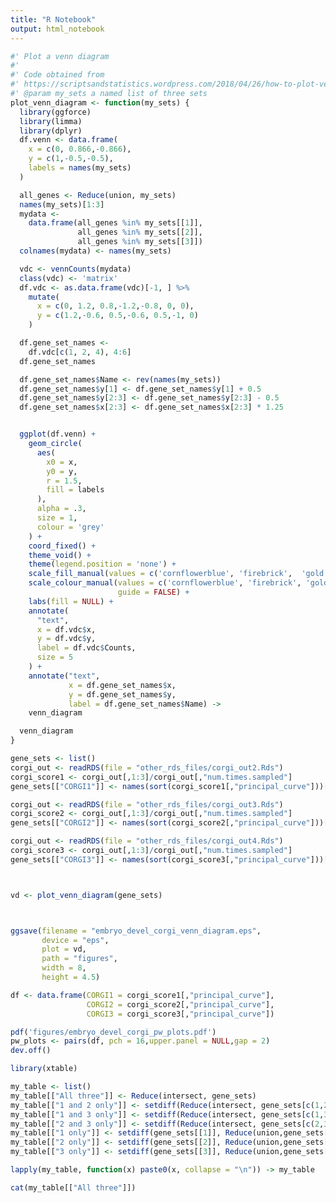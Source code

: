 ```yaml
---
title: "R Notebook"
output: html_notebook
---
```


```r
#' Plot a venn diagram
#'
#' Code obtained from
#' https://scriptsandstatistics.wordpress.com/2018/04/26/how-to-plot-venn-diagrams-using-r-ggplot2-and-ggforce/
#' @param my_sets a named list of three sets
plot_venn_diagram <- function(my_sets) {
  library(ggforce)
  library(limma)
  library(dplyr)
  df.venn <- data.frame(
    x = c(0, 0.866,-0.866),
    y = c(1,-0.5,-0.5),
    labels = names(my_sets)
  )

  all_genes <- Reduce(union, my_sets)
  names(my_sets)[1:3]
  mydata <-
    data.frame(all_genes %in% my_sets[[1]],
               all_genes %in% my_sets[[2]],
               all_genes %in% my_sets[[3]])
  colnames(mydata) <- names(my_sets)

  vdc <- vennCounts(mydata)
  class(vdc) <- 'matrix'
  df.vdc <- as.data.frame(vdc)[-1, ] %>%
    mutate(
      x = c(0, 1.2, 0.8,-1.2,-0.8, 0, 0),
      y = c(1.2,-0.6, 0.5,-0.6, 0.5,-1, 0)
    )

  df.gene_set_names <-
    df.vdc[c(1, 2, 4), 4:6]
  df.gene_set_names

  df.gene_set_names$Name <- rev(names(my_sets))
  df.gene_set_names$y[1] <- df.gene_set_names$y[1] + 0.5
  df.gene_set_names$y[2:3] <- df.gene_set_names$y[2:3] - 0.5
  df.gene_set_names$x[2:3] <- df.gene_set_names$x[2:3] * 1.25


  ggplot(df.venn) +
    geom_circle(
      aes(
        x0 = x,
        y0 = y,
        r = 1.5,
        fill = labels
      ),
      alpha = .3,
      size = 1,
      colour = 'grey'
    ) +
    coord_fixed() +
    theme_void() +
    theme(legend.position = 'none') +
    scale_fill_manual(values = c('cornflowerblue', 'firebrick',  'gold')) +
    scale_colour_manual(values = c('cornflowerblue', 'firebrick', 'gold'),
                        guide = FALSE) +
    labs(fill = NULL) +
    annotate(
      "text",
      x = df.vdc$x,
      y = df.vdc$y,
      label = df.vdc$Counts,
      size = 5
    ) +
    annotate("text",
             x = df.gene_set_names$x,
             y = df.gene_set_names$y,
             label = df.gene_set_names$Name) ->
    venn_diagram

  venn_diagram
}

```



```r
gene_sets <- list()
corgi_out <- readRDS(file = "other_rds_files/corgi_out2.Rds")
corgi_score1 <- corgi_out[,1:3]/corgi_out[,"num.times.sampled"]
gene_sets[["CORGI1"]] <- names(sort(corgi_score1[,"principal_curve"]))[1:100]

corgi_out <- readRDS(file = "other_rds_files/corgi_out3.Rds")
corgi_score2 <- corgi_out[,1:3]/corgi_out[,"num.times.sampled"]
gene_sets[["CORGI2"]] <- names(sort(corgi_score2[,"principal_curve"]))[1:100]

corgi_out <- readRDS(file = "other_rds_files/corgi_out4.Rds")
corgi_score3 <- corgi_out[,1:3]/corgi_out[,"num.times.sampled"]
gene_sets[["CORGI3"]] <- names(sort(corgi_score3[,"principal_curve"]))[1:100]



vd <- plot_venn_diagram(gene_sets)



ggsave(filename = "embryo_devel_corgi_venn_diagram.eps",
       device = "eps", 
       plot = vd,
       path = "figures", 
       width = 8,
       height = 4.5)
```



```r
df <- data.frame(CORGI1 = corgi_score1[,"principal_curve"],
                 CORGI2 = corgi_score2[,"principal_curve"],
                 CORGI3 = corgi_score3[,"principal_curve"])

pdf('figures/embryo_devel_corgi_pw_plots.pdf')
pw_plots <- pairs(df, pch = 16,upper.panel = NULL,gap = 2)
dev.off()

```


```r
library(xtable)

my_table <- list()
my_table[["All three"]] <- Reduce(intersect, gene_sets)
my_table[["1 and 2 only"]] <- setdiff(Reduce(intersect, gene_sets[c(1,2)]), my_table[["All three"]])
my_table[["1 and 3 only"]] <- setdiff(Reduce(intersect, gene_sets[c(1,3)]), my_table[["All three"]])
my_table[["2 and 3 only"]] <- setdiff(Reduce(intersect, gene_sets[c(2,3)]), my_table[["All three"]])
my_table[["1 only"]] <- setdiff(gene_sets[[1]], Reduce(union,gene_sets[c(2,3)]))
my_table[["2 only"]] <- setdiff(gene_sets[[2]], Reduce(union,gene_sets[c(1,3)]))
my_table[["3 only"]] <- setdiff(gene_sets[[3]], Reduce(union,gene_sets[c(1,2)]))

lapply(my_table, function(x) paste0(x, collapse = "\n")) -> my_table

cat(my_table[["All three"]])
```

